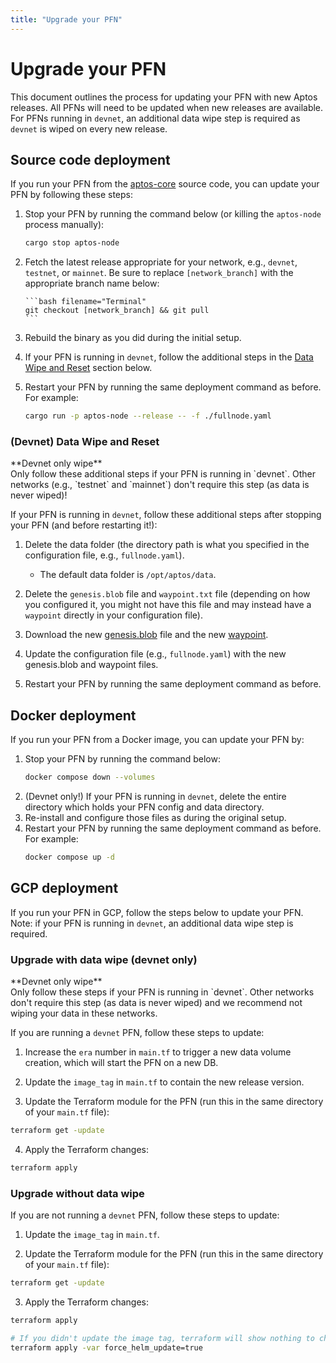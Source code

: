 ```yaml
---
title: "Upgrade your PFN"
---
```



# Upgrade your PFN

This document outlines the process for updating your PFN with new Aptos releases. All PFNs will need to be updated
when new releases are available. For PFNs running in `devnet`, an additional data wipe step is required as `devnet`
is wiped on every new release.

## Source code deployment

If you run your PFN from the [aptos-core][aptos-labs/aptos-core] source code, you can update your PFN by
following these steps:

1.  Stop your PFN by running the command below (or killing the `aptos-node` process manually):

    ```bash filename="Terminal"
    cargo stop aptos-node
    ```

1.  Fetch the latest release appropriate for your network, e.g., `devnet`, `testnet`, or `mainnet`. Be sure to replace
    `[network_branch]` with the appropriate branch name below:

        ```bash filename="Terminal"
        git checkout [network_branch] && git pull
        ```

1.  Rebuild the binary as you did during the initial setup.

1.  If your PFN is running in `devnet`, follow the additional steps in the [Data Wipe and Reset](#upgrade-with-data-wipe-devnet-only) section below.

1.  Restart your PFN by running the same deployment command as before. For example:

    ```bash filename="Terminal"
    cargo run -p aptos-node --release -- -f ./fullnode.yaml
    ```

### (Devnet) Data Wipe and Reset

<Callout type="warning">
**Devnet only wipe**<br />
Only follow these additional steps if your PFN is running in `devnet`. Other networks (e.g., `testnet` and `mainnet`)
don't require this step (as data is never wiped)!
</Callout>

If your PFN is running in `devnet`, follow these additional steps after stopping your PFN (and before restarting it!):

1. Delete the data folder (the directory path is what you specified in the configuration file, e.g., `fullnode.yaml`).

   - The default data folder is `/opt/aptos/data`.

2. Delete the `genesis.blob` file and `waypoint.txt` file (depending on how you configured it, you might not have this file and may instead have a `waypoint` directly in your configuration file).

3. Download the new [genesis.blob](../../configure/node-files-all-networks/node-files-devnet.mdx#genesisblob) file and the new [waypoint](../../configure/node-files-all-networks/node-files-devnet.mdx#waypointtxt).

4. Update the configuration file (e.g., `fullnode.yaml`) with the new genesis.blob and waypoint files.

5. Restart your PFN by running the same deployment command as before.

## Docker deployment

If you run your PFN from a Docker image, you can update your PFN by:

1. Stop your PFN by running the command below:
   ```bash filename="Terminal"
   docker compose down --volumes
   ```
2. (Devnet only!) If your PFN is running in `devnet`, delete the entire directory which holds your PFN config and data directory.
3. Re-install and configure those files as during the original setup.
4. Restart your PFN by running the same deployment command as before. For example:
   ```bash filename="Terminal"
   docker compose up -d
   ```

## GCP deployment

If you run your PFN in GCP, follow the steps below to update your PFN. Note: if your PFN is
running in `devnet`, an additional data wipe step is required.

### Upgrade with data wipe (devnet only)

<Callout type="warning">
**Devnet only wipe**<br />
Only follow these steps if your PFN is running in `devnet`. Other networks don't require this step (as data is never wiped)
and we recommend not wiping your data in these networks.
</Callout>

If you are running a `devnet` PFN, follow these steps to update:

1. Increase the `era` number in `main.tf` to trigger a new data volume creation, which will start the PFN on a new DB.

2. Update the `image_tag` in `main.tf` to contain the new release version.

3. Update the Terraform module for the PFN (run this in the same directory of your `main.tf` file):

```bash filename="Terminal"
terraform get -update
```

4. Apply the Terraform changes:

```bash filename="Terminal"
terraform apply
```

### Upgrade without data wipe

If you are not running a `devnet` PFN, follow these steps to update:

1. Update the `image_tag` in `main.tf`.

2. Update the Terraform module for the PFN (run this in the same directory of your `main.tf` file):

```bash filename="Terminal"
terraform get -update
```

3. Apply the Terraform changes:

```bash filename="Terminal"
terraform apply

# If you didn't update the image tag, terraform will show nothing to change, in this case, force a helm update
terraform apply -var force_helm_update=true
```

[rest_spec]: https://github.com/aptos-labs/aptos-core/tree/main/api
[devnet_genesis]: https://devnet.aptoslabs.com/genesis.blob
[devnet_waypoint]: https://devnet.aptoslabs.com/waypoint.txt
[aptos-labs/aptos-core]: https://github.com/aptos-labs/aptos-core.git
[status dashboard]: https://status.devnet.aptos.dev
